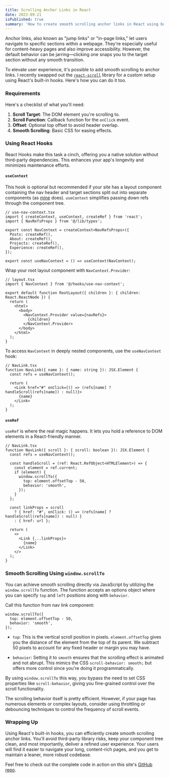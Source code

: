 ```yaml
---
title: Scrolling Anchor Links in React
date: 2023-09-21
isPublished: true
summary: 'How to create smooth scrolling anchor links in React using built-in hooks.'
---
```


Anchor links, also known as "jump links" or "in-page links," let users navigate to specific sections within a webpage. They're especially useful for content-heavy pages and also improve accessibility. However, the default behavior can be jarring—clicking one snaps you to the target section without any smooth transition.

To elevate user experience, it's possible to add smooth scrolling to anchor links. I recently swapped out the [`react-scroll`](https://github.com/fisshy/react-scroll) library for a custom setup using React's built-in hooks. Here's how you can do it too.

### Requirements

Here's a checklist of what you'll need:

1. **Scroll Target**: The DOM element you're scrolling to.
2. **Scroll Function**: Callback function for the `onClick` event.
3. **Offset**: Optional top offset to avoid header overlap.
4. **Smooth Scrolling**: Basic CSS for easing effects.

### Using React Hooks

React Hooks make this task a cinch, offering you a native solution without third-party dependencies. This enhances your app's longevity and minimizes maintenance efforts.

#### `useContext`

This hook is optional but recommended if your site has a layout component containing the nav header and target sections split out into separate components (as [mine](https://github.com/seanoliver/seanoliver-dot-dev/blob/main/src/components/navigation.tsx) does). `useContext` simplifies passing down refs through the component tree.

```tsx
// use-nav-context.tsx
import { createContext, useContext, createRef } from 'react';
import { NavRefsProps } from '@/lib/types';

export const NavContext = createContext<NavRefsProps>({
  Posts: createRef(),
  About: createRef(),
  Projects: createRef(),
  Experience: createRef(),
});

export const useNavContext = () => useContext(NavContext);
```

Wrap your root layout component with `NavContext.Provider`:

```tsx
// layout.tsx
import { NavContext } from '@/hooks/use-nav-context';

export default function RootLayout({ children }: { children: React.ReactNode }) {
  return (
    <html>
      <body>
        <NavContext.Provider value={navRefs}>
          {children}
        </NavContext.Provider>
      </body>
    </html>
  );
}
```

To access `NavContext` in deeply nested components, use the `useNavContext` hook:

```tsx
// NavLink.tsx
function NavLink({ name }: { name: string }): JSX.Element {
  const refs = useNavContext();

  return (
    <Link href="#" onClick={() => (refs[name] ? handleScroll(refs[name]) : null)}>
      {name}
    </Link>
  );
}
```

#### `useRef`

`useRef` is where the real magic happens. It lets you hold a reference to DOM elements in a React-friendly manner.

```tsx
// NavLink.tsx
function NavLink({ scroll }: { scroll: boolean }): JSX.Element {
  const refs = useNavContext();

  const handleScroll = (ref: React.RefObject<HTMLElement>) => {
    const element = ref.current;
    if (element) {
      window.scrollTo({
        top: element.offsetTop - 50,
        behavior: 'smooth',
      });
    }
  };

  const linkProps = scroll
    ? { href: "#", onClick: () => (refs[name] ? handleScroll(refs[name]) : null) }
    : { href: url };

  return (
    <>
      <Link {...linkProps}>
        {name}
      </Link>
    </>
  );
}
```

### Smooth Scrolling Using `window.scrollTo`

You can achieve smooth scrolling directly via JavaScript by utilizing the `window.scrollTo` function. The function accepts an options object where you can specify `top` and `left` positions along with `behavior`.

Call this function from nav link component:

```tsx
window.scrollTo({
  top: element.offsetTop - 50,
  behavior: 'smooth',
});
```

- `top`: This is the vertical scroll position in pixels. `element.offsetTop` gives you the distance of the element from the top of its parent. We subtract 50 pixels to account for any fixed header or margin you may have.

- `behavior`: Setting it to `smooth` ensures that the scrolling effect is animated and not abrupt. This mimics the CSS `scroll-behavior: smooth;` but offers more control since you're doing it programmatically.

By using `window.scrollTo` this way, you bypass the need to set CSS properties like `scroll-behavior`, giving you fine-grained control over the scroll functionality.

The scrolling behavior itself is pretty efficient. However, if your page has numerous elements or complex layouts, consider using throttling or debouncing techniques to control the frequency of scroll events.

### Wrapping Up

Using React's built-in hooks, you can efficiently create smooth scrolling anchor links. You'll avoid third-party library risks, keep your component tree clean, and most importantly, deliver a refined user experience. Your users will find it easier to navigate your long, content-rich pages, and you get to maintain a leaner, more robust codebase.

Feel free to check out the complete code in action on this site's [GitHub repo](https://github.com/seanoliver/seanoliver-dot-dev).